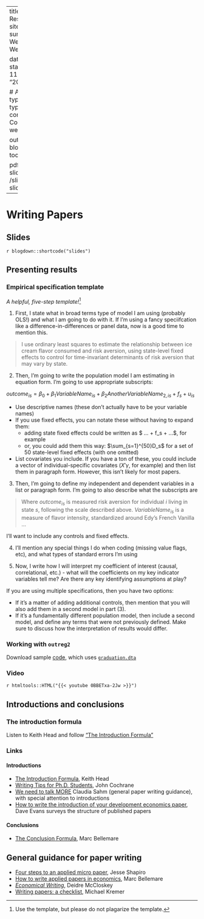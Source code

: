 

---
title: Week 12 - Research Week
sitetitle: Week 12
summary: "EC200 - Week 12 Research Week"

date: "2021-11-10"
start_date: "2021-11-16"
end_date: "2021-11-20"

  
  # Academic page type (do not modify).
type: docs
menu:
  content:
    parent: Course content
    weight: 11
    
output:
  blogdown::html_page:
    toc: true

pdf: /slides/rweek-slides.pdf
thumb: /slides/rweek-slides.png



---

# Writing Papers

## Slides

`r blogdown::shortcode("slides")`

## Presenting results


### Empirical specification template

*A helpful, five-step template!*[^1]

[^1]: Use the template, but please do not plagarize the template.



(1) First, I state what in broad terms type of model I am using (probably OLS!) and what I am going to do with it. If I'm using a fancy speciifcation like a difference-in-differences or panel data, now is a good time to mention this.

> I use ordinary least squares to estimate the relationship between ice cream flavor consumed and risk aversion, using state-level fixed effects to control for time-invariant determinants of risk aversion that may vary by state. 



(2) Then, I'm going to write the population model I am estimating in equation form. I'm going to use appropriate subscripts:

$outcome_{is} = \beta_0 + \beta_1 VariableName_{is} + \beta_2 AnotherVariableName_{2,is} + f_s + u_{is}$

- Use descriptive names (these don't actually have to be your variable names)
- If you use fixed effects, you can notate these without having to expand them: 
  - adding state fixed effects could be written as $ ... + f_s + ...$, for example
  - or, you could add them this way: $\sum_{s=1}^{50}D_s$ for a set of 50 state-level fixed effects (with one omitted)
- List covariates you include. If you have a ton of these, you could include a vector of individual-specific covariates ($X'\gamma$, for example) and then list them in paragraph form. However, this isn't likely for most papers.



(3) Then, I'm going to define my independent and dependent variables in a list or paragraph form. I'm going to also describe what the subscripts are

> Where $outcome_{is}$ is measured risk aversion for individual $i$ living in state $s$, following the scale described above. $VariableName_{is}$ is a measure of flavor intensity, standardized around Edy's French Vanilla ... 

I'll want to include any controls and fixed effects. 



(4) I'll mention any special things I do when coding (missing value flags, etc), and what types of standard errors I'm using 



(5) Now, I write how I will interpret my coefficient of interest (causal, correlational, etc.) - what will the coefficients on my key indicator variables tell me? Are there any key identifying assumptions at play? 

If you are using multiple specifications, then you have two options: 

- If it's a matter of adding additional controls, then mention that you will also add them in a second model in part (3). 
- If it's a fundamentally different population model, then include a second model, and define any terms that were not previously defined. Make sure to discuss how the interpretation of results would differ. 

### Working with `outreg2`

Download sample [code](../practice/EC200-12-02-example1.do), which uses [`graduation.dta`](../practice/graduation.dta)


### Video 
`r htmltools::HTML("{{< youtube 0BBETxa-2Jw >}}")`



## Introductions and conclusions 

### The introduction formula 
Listen to Keith Head and follow ["The Introduction Formula"](http://blogs.ubc.ca/khead/research/research-advice/formula)



### Links

#### Introductions

- [The Introduction Formula](http://blogs.ubc.ca/khead/research/research-advice/formula), Keith Head
- [Writing Tips for Ph.D. Students](https://static1.squarespace.com/static/5e6033a4ea02d801f37e15bb/t/5f62a398731cc06411b39f48/1600299928487/phd_paper_writing.pdf), John Cochrane
- [We need to talk MORE](https://macromomblog.com/2019/09/29/we-need-to-talk-more/) Claudia Sahm (general paper writing guidance), with special attention to introductions
- [How to write the introduction of your development economics paper](https://www.cgdev.org/blog/how-write-introduction-your-development-economics-paper), Dave Evans surveys the structure of published papers


#### Conclusions
- [The Conclusion Formula](http://marcfbellemare.com/wordpress/12060), Marc Bellemare

## General guidance for paper writing 
- [Four steps to an applied micro paper](https://www.brown.edu/Research/Shapiro/pdfs/foursteps.pdf), Jesse Shapiro
- [How to write applied papers in economics](http://marcfbellemare.com/wordpress/wp-content/uploads/2020/09/BellemareHowToPaperSeptember2020.pdf), Marc Bellemare
- [*Economical Writing*](http://www.deirdremccloskey.com/docs/pdf/Article_86.pdf), Deidre McCloskey
- [Writing papers: a checklist](https://static1.squarespace.com/static/55c143d9e4b0cb07521c6d17/t/5910bd1246c3c4fdbdf9976a/1494269202424/Kremer+on+writing+papers.pdf), Michael Kremer


